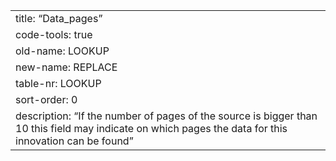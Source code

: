 ---
title: "Data_pages"
code-tools: true
old-name: LOOKUP
new-name: REPLACE
table-nr: LOOKUP
sort-order: 0
description: "If the number of pages of the source is bigger than 10 this field may indicate on which pages the data for this innovation can be found"
---
